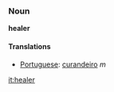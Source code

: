 ===Noun===
'''healer'''

==== Translations ====
*[[Portuguese]]: [[curandeiro]] ''m''

[[it:healer]]